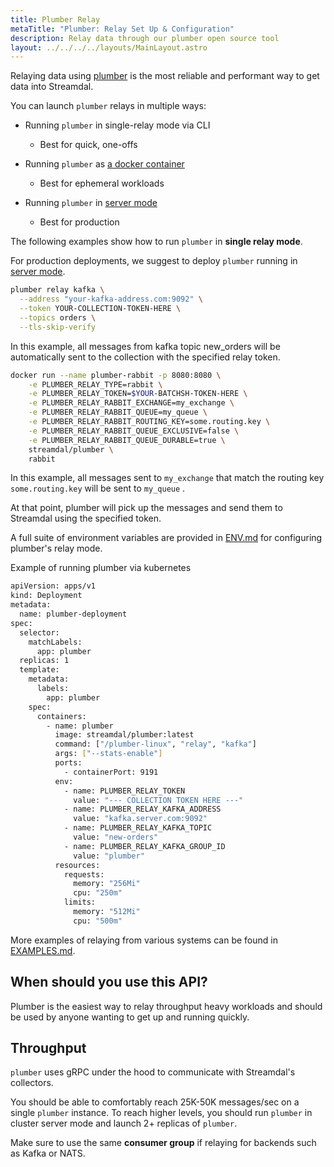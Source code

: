 ```yaml
---
title: Plumber Relay
metaTitle: "Plumber: Relay Set Up & Configuration"
description: Relay data through our plumber open source tool
layout: ../../../../layouts/MainLayout.astro
---
```


Relaying data using [plumber](https://github.com/streamdal/plumber) is the most
reliable and performant way to get data into Streamdal.

You can launch `plumber` relays in multiple ways:

- Running `plumber` in single-relay mode via CLI

  - Best for quick, one-offs

- Running `plumber` as [a docker container](https://hub.docker.com/r/streamdal/plumber)

  - Best for ephemeral workloads

- Running `plumber` in [server mode](undefined)
  - Best for production

The following examples show how to run `plumber` in **single relay mode**.

For production deployments, we suggest to deploy `plumber` running in [server mode](undefined).

```bash
plumber relay kafka \
  --address "your-kafka-address.com:9092" \
  --token YOUR-COLLECTION-TOKEN-HERE \
  --topics orders \
  --tls-skip-verify
```

In this example, all messages from kafka topic new_orders will be automatically sent to the collection with the specified relay token.

```bash
docker run --name plumber-rabbit -p 8080:8080 \
    -e PLUMBER_RELAY_TYPE=rabbit \
    -e PLUMBER_RELAY_TOKEN=$YOUR-BATCHSH-TOKEN-HERE \
    -e PLUMBER_RELAY_RABBIT_EXCHANGE=my_exchange \
    -e PLUMBER_RELAY_RABBIT_QUEUE=my_queue \
    -e PLUMBER_RELAY_RABBIT_ROUTING_KEY=some.routing.key \
    -e PLUMBER_RELAY_RABBIT_QUEUE_EXCLUSIVE=false \
    -e PLUMBER_RELAY_RABBIT_QUEUE_DURABLE=true \
    streamdal/plumber \
    rabbit
```

In this example, all messages sent to `my_exchange` that match the routing key `some.routing.key` will be sent to `my_queue` .

At that point, plumber will pick up the messages and send them to Streamdal using the specified token.

A full suite of environment variables are provided in [ENV.md](https://github.com/streamdal/plumber/blob/master/ENV.md) for configuring plumber's relay mode.

Example of running plumber via kubernetes

```bash
apiVersion: apps/v1
kind: Deployment
metadata:
  name: plumber-deployment
spec:
  selector:
    matchLabels:
      app: plumber
  replicas: 1
  template:
    metadata:
      labels:
        app: plumber
    spec:
      containers:
        - name: plumber
          image: streamdal/plumber:latest
          command: ["/plumber-linux", "relay", "kafka"]
          args: ["--stats-enable"]
          ports:
            - containerPort: 9191
          env:
            - name: PLUMBER_RELAY_TOKEN
              value: "--- COLLECTION TOKEN HERE ---"
            - name: PLUMBER_RELAY_KAFKA_ADDRESS
              value: "kafka.server.com:9092"
            - name: PLUMBER_RELAY_KAFKA_TOPIC
              value: "new-orders"
            - name: PLUMBER_RELAY_KAFKA_GROUP_ID
              value: "plumber"
          resources:
            requests:
              memory: "256Mi"
              cpu: "250m"
            limits:
              memory: "512Mi"
              cpu: "500m"

```

More examples of relaying from various systems can be found in [EXAMPLES.md](https://github.com/streamdal/plumber/blob/master/EXAMPLES.md#relay-mode).

## When should you use this API?

Plumber is the easiest way to relay throughput heavy workloads and should be used by anyone wanting to get up and running quickly.

## Throughput

`plumber` uses gRPC under the hood to communicate with Streamdal's collectors.

You should be able to comfortably reach 25K-50K messages/sec on a single `plumber` instance. To reach higher levels, you should run `plumber` in cluster server mode and launch 2+ replicas of `plumber`.

Make sure to use the same **consumer group** if relaying for backends such as Kafka or NATS.
